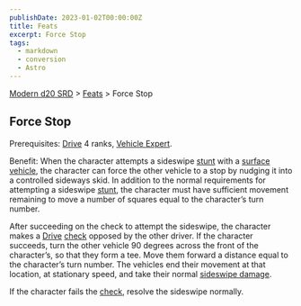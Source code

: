 ```yaml
---
publishDate: 2023-01-02T00:00:00Z
title: Feats
excerpt: Force Stop
tags:
  - markdown
  - conversion
  - Astro
---
```


[Modern d20 SRD](/#modernD20) > [Feats](modern-d20-srd-feats-index) > Force Stop

## Force Stop

Prerequisites: [Drive](modern-d20-srd-skills-drive) 4 ranks, [Vehicle Expert](modern-d20-srd-feats-vehicle-expert).

Benefit: When the character attempts a sideswipe [stunt](modern-d20-srd-vehicle-movement-and-combat-stunts) with a [surface vehicle](modern-d20-srd-equipment-equipment-vehicles), the character can force the other vehicle to a stop by nudging it into a controlled side­ways skid. In addition to the normal requirements for attempting a sideswipe [stunt](modern-d20-srd-vehicle-movement-and-combat-stunts), the character must have sufficient movement remaining to move a number of squares equal to the character’s turn number.

After succeeding on the check to attempt the sideswipe, the character makes a [Drive](modern-d20-srd-skills-drive) [check](modern-d20-srd-skills-skill-basics-php#skill-check-index) opposed by the other driver. If the character succeeds, turn the other vehicle 90 degrees across the front of the character’s, so that they form a tee. Move them forward a distance equal to the character’s turn number. The vehicles end their movement at that location, at stationary speed, and take their normal [sideswipe damage](modern-d20-srd-vehicle-movement-and-combat-resolving-collisions).

If the character fails the [check](modern-d20-srd-skills-skill-basics-php#skill-check-index), resolve the sideswipe normally.

